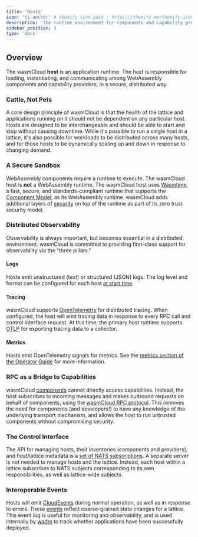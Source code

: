 ```yaml
---
title: 'Hosts'
icon: 'ti-anchor' # themify icon pack : https://themify.me/themify-icons
description: 'The runtime environment for components and capability providers'
sidebar_position: 3
type: 'docs'
---
```


## Overview

The wasmCloud **host** is an application runtime. The host is responsible for loading, instantiating, and communicating among WebAssembly components and capability providers, in a secure, distributed way.

### Cattle, Not Pets

A core design principle of wasmCloud is that the health of the lattice and applications running on it should not be dependent on any particular host. Hosts are designed to be interchangeable and should be able to start and stop without causing downtime. While it's possible to run a single host in a lattice, it's also possible for workloads to be distributed across many hosts, and for those hosts to be dynamically scaling up and down in response to changing demand.

### A Secure Sandbox

WebAssembly components require a runtime to execute. The wasmCloud host is **not** a WebAssembly runtime. The wasmCloud host uses [Wasmtime](https://github.com/bytecodealliance/wasmtime), a fast, secure, and standards-compliant runtime that supports the [Component Model](https://github.com/WebAssembly/component-model), as its WebAssembly runtime. wasmCloud adds additional layers of [security](/docs/1.0/hosts/security) on top of the runtime as part of its zero trust security model.

### Distributed Observability

Observability is always important, but becomes essential in a distributed environment. wasmCloud is committed to providing first-class support for observability via the "three pillars."

#### Logs

Hosts emit unstructured (text) or structured (JSON) logs. The log level and format can be configured for each host [at start time](/docs/1.0/reference/host-config).

#### Tracing

wasmCloud supports [OpenTelemetry](https://opentelemetry.io/) for distributed tracing. When configured, the host will emit tracing data in response to every RPC call and control interface request. At this time, the primary host runtime supports [OTLP](https://opentelemetry.io/docs/specs/otlp/) for exporting tracing data to a collector.

#### Metrics

Hosts emit OpenTelemetry signals for metrics. See the [metrics section of the Operator Guide](/docs/category/observability/metrics) for more information.

### RPC as a Bridge to Capabilities

wasmCloud [components](/docs/1.0/concepts/components) cannot directly access capabilities. Instead, the host subscribes to incoming messages and makes outbound requests on behalf of components, using the [wasmCloud RPC protocol](/docs/1.0/hosts/lattice-protocols/rpc). This removes the need for components (and developers!) to have any knowledge of the underlying transport mechanism, and allows the host to run untrusted components without compromising security.

### The Control Interface

The API for managing hosts, their inventories (components and providers), and host/lattice metadata is a [set of NATS subscriptions](/docs/1.0/hosts/lattice-protocols/control-interface). A separate server is not needed to manage hosts and the lattice. Instead, each host within a lattice subscribes to NATS subjects corresponding to its own responsibilities, as well as lattice-wide subjects.

### Interoperable Events

Hosts will emit [CloudEvents](https://cloudevents.io/) during normal operation, as well as in response to errors. These [events](/docs/1.0/reference/cloud-event-list) reflect coarse-grained state changes for a lattice. This event log is useful for monitoring and observability, and is used internally by [wadm](/docs/1.0/category/declarative-application-deployment-wadm) to track whether applications have been successfully deployed.
